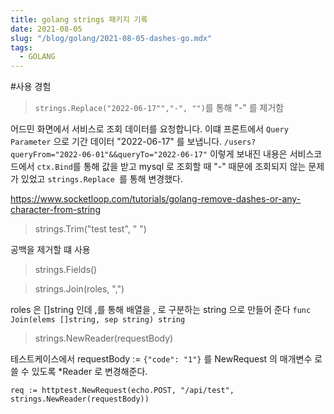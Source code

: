 ```yaml
---
title: golang strings 패키지 기록
date: 2021-08-05
slug: "/blog/golang/2021-08-05-dashes-go.mdx"
tags:
  - GOLANG
---
```


#사용 경험

> `strings.Replace("2022-06-17"","-", "")`를 통해 "-" 를 제거함 

 
어드민 화면에서 서비스로 조회 데이터를 요청합니다.
 이떄 프론트에서 `Query Parameter` 으로 기간 데이터 "2022-06-17" 를 보냅니다.
 `/users?queryFrom="2022-06-01"&&queryTo="2022-06-17"`
 이렇게 보내진 내용은
 서비스코드에서 `ctx.Bind`를 통해 값을 받고 mysql 로 조회할 때 "-" 때문에 조회되지 않는 문제가 있었고 
 `strings.Replace `를 통해 변경했다.
 
 https://www.socketloop.com/tutorials/golang-remove-dashes-or-any-character-from-string
 
> strings.Trim("test test", " ")

공백을 제거할 떄 사용
 
> strings.Fields()

> strings.Join(roles, ",")

roles 은 []string 인데 ,를 통해 배열을 , 로 구분하는 string 으로 만들어 준다
`func Join(elems []string, sep string) string `

> strings.NewReader(requestBody)

테스트케이스에서 requestBody := `{"code": "1"}` 를 
NewRequest 의 매개변수 로 쓸  수 있도록  *Reader 로  변경해준다.

`req := httptest.NewRequest(echo.POST, "/api/test", strings.NewReader(requestBody))`